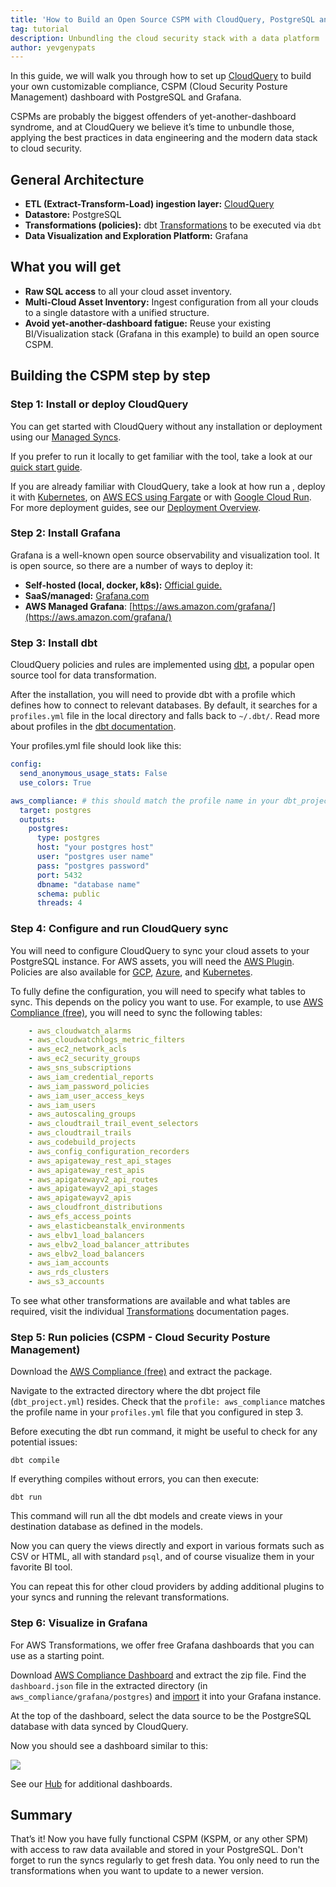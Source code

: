 ```yaml
---
title: 'How to Build an Open Source CSPM with CloudQuery, PostgreSQL and Grafana'
tag: tutorial
description: Unbundling the cloud security stack with a data platform
author: yevgenypats
---
```



<HowToGuideHeader/>

In this guide, we will walk you through how to set up [CloudQuery](https://github.com/cloudquery/cloudquery) to build your own customizable compliance, CSPM (Cloud Security Posture Management) dashboard with PostgreSQL and Grafana.

CSPMs are probably the biggest offenders of yet-another-dashboard syndrome, and at CloudQuery we believe it’s time to unbundle those, applying the best practices in data engineering and the modern data stack to cloud security.

## General Architecture

- **ETL (Extract-Transform-Load) ingestion layer:** [CloudQuery](https://github.com/cloudquery/cloudquery)
- **Datastore:** PostgreSQL
- **Transformations (policies):** dbt [Transformations](https://hub.cloudquery.io/addons/transformation) to be executed via `dbt`
- **Data Visualization and Exploration Platform:** Grafana

## What you will get

- **Raw SQL access** to all your cloud asset inventory.
- **Multi-Cloud Asset Inventory:** Ingest configuration from all your clouds to a single datastore with a unified structure.
- **Avoid yet-another-dashboard fatigue:** Reuse your existing BI/Visualization stack (Grafana in this example) to build an open source CSPM.

## Building the CSPM step by step

### Step 1: Install or deploy CloudQuery

You can get started with CloudQuery without any installation or deployment using our [Managed Syncs](/docs/quickstart/managed).

If you prefer to run it locally to get familiar with the tool, take a look at our [quick start guide](/docs/quickstart).

If you are already familiar with CloudQuery, take a look at how run a , deploy it with [Kubernetes](/docs/deployment/kubernetes), on [AWS ECS using Fargate](/docs/deployment/ecs) or with [Google Cloud Run](/docs/deployment/cloud-run). For more deployment guides, see our [Deployment Overview](/docs/deployment/overview).

### Step 2: Install Grafana

Grafana is a well-known open source observability and visualization tool. It is open source, so there are a number of ways to deploy it:

- **Self-hosted (local, docker, k8s):** [Official guide.](https://grafana.com/docs/grafana/latest/setup-grafana/installation/)
- **SaaS/managed:** [Grafana.com](https://grafana.com/)
- **AWS Managed Grafana**: [https://aws.amazon.com/grafana/](https://aws.amazon.com/grafana/)

### Step 3: Install dbt

CloudQuery policies and rules are implemented using [dbt](https://docs.getdbt.com/docs/core/installation-overview), a popular open source tool for data transformation.

After the installation, you will need to provide dbt with a profile which defines how to connect to relevant databases. By default, it searches for a `profiles.yml` file in the local directory and falls back to `~/.dbt/`. Read more about profiles in the [dbt documentation](https://docs.getdbt.com/docs/core/connect-data-platform/connection-profiles).

Your profiles.yml file should look like this:

```yaml
config:
  send_anonymous_usage_stats: False
  use_colors: True

aws_compliance: # this should match the profile name in your dbt_project.yml, see step 5.
  target: postgres
  outputs:
    postgres:
      type: postgres
      host: "your postgres host"
      user: "postgres user name"
      pass: "postgres password"
      port: 5432
      dbname: "database name"
      schema: public
      threads: 4

```

### Step 4: Configure and run CloudQuery sync

You will need to configure CloudQuery to sync your cloud assets to your PostgreSQL instance. For AWS assets, you will need the [AWS Plugin](https://hub.cloudquery.io/plugins/source/cloudquery/aws/). Policies are also available for [GCP](https://hub.cloudquery.io/plugins/source/cloudquery/gcp/), [Azure](https://hub.cloudquery.io/plugins/source/cloudquery/azure/), and [Kubernetes](https://hub.cloudquery.io/plugins/source/cloudquery/k8s/).

To fully define the configuration, you will need to specify what tables to sync. This depends on the policy you want to use. For example, to use [AWS Compliance (free)](https://hub.cloudquery.io/addons/transformation/cloudquery/aws-compliance-free/), you will need to sync the following tables:

```yaml
    - aws_cloudwatch_alarms
    - aws_cloudwatchlogs_metric_filters
    - aws_ec2_network_acls
    - aws_ec2_security_groups
    - aws_sns_subscriptions
    - aws_iam_credential_reports
    - aws_iam_password_policies
    - aws_iam_user_access_keys
    - aws_iam_users
    - aws_autoscaling_groups
    - aws_cloudtrail_trail_event_selectors
    - aws_cloudtrail_trails
    - aws_codebuild_projects
    - aws_config_configuration_recorders
    - aws_apigateway_rest_api_stages
    - aws_apigateway_rest_apis
    - aws_apigatewayv2_api_routes
    - aws_apigatewayv2_api_stages
    - aws_apigatewayv2_apis
    - aws_cloudfront_distributions
    - aws_efs_access_points
    - aws_elasticbeanstalk_environments
    - aws_elbv1_load_balancers
    - aws_elbv2_load_balancer_attributes
    - aws_elbv2_load_balancers
    - aws_iam_accounts
    - aws_rds_clusters
    - aws_s3_accounts
```

To see what other transformations are available and what tables are required, visit the individual [Transformations](https://hub.cloudquery.io/addons/transformation) documentation pages.

### Step 5: Run policies (CSPM - Cloud Security Posture Management)

Download the [AWS Compliance (free)](https://hub.cloudquery.io/addons/transformation/cloudquery/aws-compliance-free/) and extract the package.

Navigate to the extracted directory where the dbt project file (`dbt_project.yml`) resides. Check that the `profile: aws_compliance` matches the profile name in your `profiles.yml` file that you configured in step 3.

Before executing the dbt run command, it might be useful to check for any potential issues:

```shell
dbt compile
```

If everything compiles without errors, you can then execute:

```shell
dbt run
```

This command will run all the dbt models and create views in your destination database as defined in the models.

Now you can query the views directly and export in various formats such as CSV or HTML, all with standard `psql`, and of course visualize them in your favorite BI tool. 

You can repeat this for other cloud providers by adding additional plugins to your syncs and running the relevant transformations.

### Step 6: Visualize in Grafana

For AWS Transformations, we offer free Grafana dashboards that you can use as a starting point. 

Download [AWS Compliance Dashboard](https://hub.cloudquery.io/addons/visualization/cloudquery/aws-compliance/) and extract the zip file. Find the `dashboard.json` file in the extracted directory (in `aws_compliance/grafana/postgres`) and [import](https://grafana.com/docs/grafana/latest/dashboards/manage-dashboards/#export-and-import-dashboards) it into your Grafana instance.

At the top of the dashboard, select the data source to be the PostgreSQL database with data synced by CloudQuery. 

Now you should see a dashboard similar to this:

![](/images/blog/open-source-cspm/image0.png)

See our [Hub](https://hub.cloudquery.io/addons/visualization) for additional dashboards.

## Summary

That’s it! Now you have fully functional CSPM (KSPM, or any other SPM) with access to raw data available and stored in your PostgreSQL.
Don't forget to run the syncs regularly to get fresh data. You only need to run the transformations when you want to update to a newer version.
